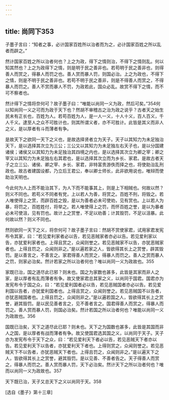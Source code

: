 ```yaml
---
---
---
```

title: 尚同下353
---




子墨子言曰：“知者之事，必计国家百姓所以治者而为之，必计国家百姓之所以乱者而辟之。”

然计国家百姓之所以治者何也？上之为政，得下之情则治，不得下之情则乱。何以知其然也？上之为政得下之情，则是明于民之善非也。若苟明于民之善非也，则得善人而赏之，得暴人而罚之也。善人赏而暴人罚，则国必治。上之为政也，不得下之情，则是不明于民之善非也。若苟不明于民之善非，则是不得善人而赏之，不得暴人而罚之。善人不赏而暴人不罚，为政若此，国众必乱。故赏不得下之情，而不可不察者也。

然计得下之情将奈何可？故子墨子曰：“唯能以尚同一义为政，然后可矣。”354何以知尚同一义之可而为政于天下也？然胡不审稽古之治为政之说乎？古者天之始生民未有正长也，百姓为人。若苟百姓为人，是一人一义，十人十义，百人百义，千人千义。逮至人之众不可胜计也，则其所谓义者，亦不可胜计。此皆是其义而非人之义，是以厚者有斗而薄者有争。

是故天下之欲同一天下之义也，是故选择贤者立为天子。天子以其知力为未足独治天下，是以选择其次立为三公；三公又以其知力为未足独左右天子也，是以分国建诸侯；诸侯又以其知力为未足独治其四境之内也，是以选择其次立为卿之宰；卿之宰又以其知力为未足独左右其君也，是以选择其次立而为乡长、家君。是故古者天子之立三公、诸侯、卿之宰、乡长、家君，非特富贵游佚而择之也，将使助治乱刑政也。故古者建国设都，乃立后王君公，奉以卿士师长，此非欲用说也，唯辩而使助治天明也。

今此何为人上而不能治其下，为人下而不能事其上，则是上下相贼也。何故以然？则义不同也。若苟义不同者有党，上以若人为善，将赏之。百姓不刑，将毁之。若人唯使得上之赏，而辟百姓之毁，是以为善者必未可使劝，见有赏也。上以若人为暴，将罚之，百姓姓付，将举之。若人唯使得上之罚，而怀百姓之誉，是以为暴者必未可使沮，见有罚也。故计上之赏誉，不足以劝善；计其毁罚，不足以沮暴。此何故以然？则义不同也。

然则欲同一天下之义，将奈何可？故子墨子言曰：然胡不赏使家君，试用家君发宪布令其家，曰：“若见爱利家者必以告，若见恶贼家者亦必以告。若见爱利家以告，亦犹爱利家者也。上得且赏之，众闻则誉之。若见恶贼家不以告，亦犹恶贼家者也。上得且罚之，众闻则非之。”是以遍若家之人，皆欲得其长上之赏誉，辟其毁罚。是以善言之，不善言之。家君得善人而赏之，得暴人而罚之。善人之赏而暴人之罚，则家必治矣。然计若家之所以治者何也？唯以尚同一义为政故也。355

家既已治，国之道尽此已邪？则未也。国之为家数也甚多，此皆是其家而非人之家，是以厚者有乱而薄者有争。故又使家君总其家之义，以尚同于国君。国君亦为发宪布令于国之众，曰：“若见爱利国者必以告，若见恶贼国者亦必以告。若见爱利国以告者，亦犹爱利国者也。上得且赏之，众闻则誉之。若见恶贼国不以告者，亦犹恶贼国者也。上得且罚之，众闻则非之。”是以遍若国之人，皆欲得其长上之赏誉，避其毁罚。是以民见善者言之，见不善者言之。国君得善人而赏之，得暴人而罚之。善人赏而暴人罚，则国必治矣。然计若国之所以治者何也？唯能以尚同一义为政故也。356

国既已治矣，天下之道尽此已耶？则未也。天下之为国数也甚多，此皆是其国而非人之国，是以厚者有战而薄者有争。故又使国君选其国之义，以尚同于天子。天子亦为发宪布令于天下之众，曰：“若见爱利天下者必以告，若见恶贼天下者亦以告。若见爱利天下以告者，亦犹爱利天下者也。上得则赏之，众闻则誉之。若见恶贼天下不以告者，亦犹恶贼天下者也。上得且罚之，众闻则非之。”是以遍天下之人，皆欲得其长上之赏誉，避其毁罚。是以见善、不善者告之。天子得善人而赏之，得暴人而罚之。善人赏而暴人罚，天下必治矣。然计天下之所以治者何也？唯而以尚同一义为政故也。357

天下既已治，天子又总天下之义以尚同于天。358

[选自《墨子》第十三章]